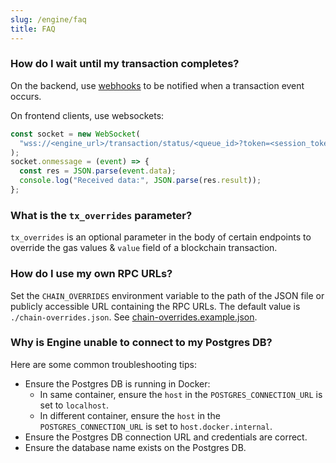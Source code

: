 ```yaml
---
slug: /engine/faq
title: FAQ
---
```


### How do I wait until my transaction completes?

On the backend, use [webhooks](/engine/webhooks) to be notified when a transaction event occurs.

On frontend clients, use websockets:
```js
const socket = new WebSocket(
  "wss://<engine_url>/transaction/status/<queue_id>?token=<session_token>",
);
socket.onmessage = (event) => {
  const res = JSON.parse(event.data);
  console.log("Received data:", JSON.parse(res.result));
};
```

### What is the `tx_overrides` parameter?

`tx_overrides` is an optional parameter in the body of certain endpoints to override the gas values & `value` field of a blockchain transaction.

### How do I use my own RPC URLs?

Set the `CHAIN_OVERRIDES` environment variable to the path of the JSON file or publicly accessible URL containing the RPC URLs. The default value is `./chain-overrides.json`. See <a href="https://github.com/thirdweb-dev/engine/blob/main/chain-overrides.example.json" target="_blank">chain-overrides.example.json</a>.

### Why is Engine unable to connect to my Postgres DB?

Here are some common troubleshooting tips:

- Ensure the Postgres DB is running in Docker:
  - In same container, ensure the `host` in the `POSTGRES_CONNECTION_URL` is set to `localhost`.
  - In different container, ensure the `host` in the `POSTGRES_CONNECTION_URL` is set to `host.docker.internal`.
- Ensure the Postgres DB connection URL and credentials are correct.
- Ensure the database name exists on the Postgres DB.

<!--
### What is the benefit of the managed service instead of self-hosted?

### What are the benefits of using Engine over other parts of the stack?

### What are the main differences between Engine and other backend SDKs?

### What are the benefits of using Engine instead of the Unity SDK?

### Does Engine work with all thirdweb smart contracts?

### Does Engine work with my non-thirdweb smart contracts?

### What are the best practices for storing private keys while using Engine?
-->